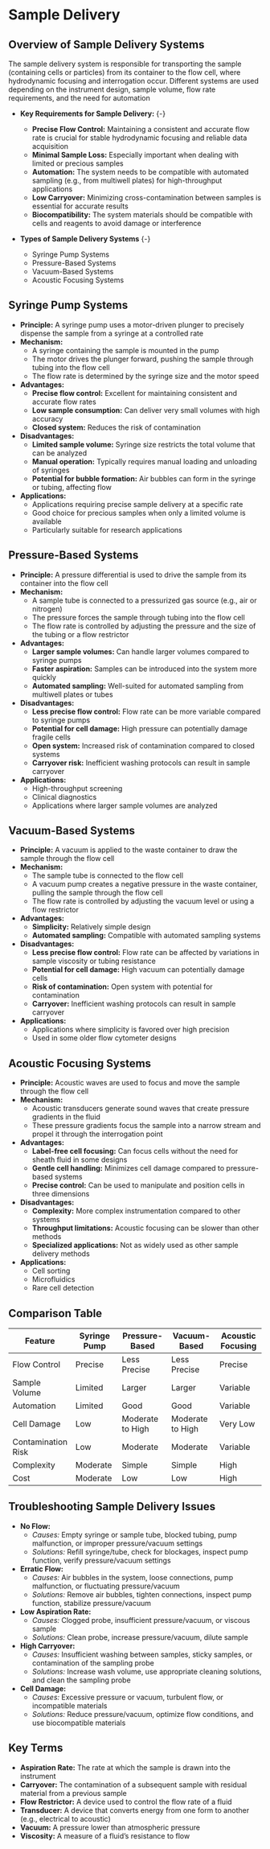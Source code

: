 # Sample Delivery {-}

## **Overview of Sample Delivery Systems** {-}

The sample delivery system is responsible for transporting the sample (containing cells or particles) from its container to the flow cell, where hydrodynamic focusing and interrogation occur. Different systems are used depending on the instrument design, sample volume, flow rate requirements, and the need for automation

*   **Key Requirements for Sample Delivery:** {-}

    *   **Precise Flow Control:** Maintaining a consistent and accurate flow rate is crucial for stable hydrodynamic focusing and reliable data acquisition
    *   **Minimal Sample Loss:** Especially important when dealing with limited or precious samples
    *   **Automation:** The system needs to be compatible with automated sampling (e.g., from multiwell plates) for high-throughput applications
    *   **Low Carryover:** Minimizing cross-contamination between samples is essential for accurate results
    *   **Biocompatibility:** The system materials should be compatible with cells and reagents to avoid damage or interference

*   **Types of Sample Delivery Systems** {-}
    *   Syringe Pump Systems
    *   Pressure-Based Systems
    *   Vacuum-Based Systems
    *   Acoustic Focusing Systems

## **Syringe Pump Systems** {-}

*   **Principle:** A syringe pump uses a motor-driven plunger to precisely dispense the sample from a syringe at a controlled rate
*   **Mechanism:**
    *   A syringe containing the sample is mounted in the pump
    *   The motor drives the plunger forward, pushing the sample through tubing into the flow cell
    *   The flow rate is determined by the syringe size and the motor speed
*   **Advantages:**
    *   **Precise flow control:** Excellent for maintaining consistent and accurate flow rates
    *   **Low sample consumption:** Can deliver very small volumes with high accuracy
    *   **Closed system:** Reduces the risk of contamination
*   **Disadvantages:**
    *   **Limited sample volume:** Syringe size restricts the total volume that can be analyzed
    *   **Manual operation:** Typically requires manual loading and unloading of syringes
    *   **Potential for bubble formation:** Air bubbles can form in the syringe or tubing, affecting flow
*   **Applications:**
    *   Applications requiring precise sample delivery at a specific rate
    *   Good choice for precious samples when only a limited volume is available
    *   Particularly suitable for research applications

## **Pressure-Based Systems** {-}

*   **Principle:** A pressure differential is used to drive the sample from its container into the flow cell
*   **Mechanism:**
    *   A sample tube is connected to a pressurized gas source (e.g., air or nitrogen)
    *   The pressure forces the sample through tubing into the flow cell
    *   The flow rate is controlled by adjusting the pressure and the size of the tubing or a flow restrictor
*   **Advantages:**
    *   **Larger sample volumes:** Can handle larger volumes compared to syringe pumps
    *   **Faster aspiration:** Samples can be introduced into the system more quickly
    *   **Automated sampling:** Well-suited for automated sampling from multiwell plates or tubes
*   **Disadvantages:**
    *   **Less precise flow control:** Flow rate can be more variable compared to syringe pumps
    *   **Potential for cell damage:** High pressure can potentially damage fragile cells
    *   **Open system:** Increased risk of contamination compared to closed systems
    *   **Carryover risk:** Inefficient washing protocols can result in sample carryover
*   **Applications:**
    *   High-throughput screening
    *   Clinical diagnostics
    *   Applications where larger sample volumes are analyzed

## **Vacuum-Based Systems** {-}

*   **Principle:** A vacuum is applied to the waste container to draw the sample through the flow cell
*   **Mechanism:**
    *   The sample tube is connected to the flow cell
    *   A vacuum pump creates a negative pressure in the waste container, pulling the sample through the flow cell
    *   The flow rate is controlled by adjusting the vacuum level or using a flow restrictor
*   **Advantages:**
    *   **Simplicity:** Relatively simple design
    *   **Automated sampling:** Compatible with automated sampling systems
*   **Disadvantages:**
    *   **Less precise flow control:** Flow rate can be affected by variations in sample viscosity or tubing resistance
    *   **Potential for cell damage:** High vacuum can potentially damage cells
    *   **Risk of contamination:** Open system with potential for contamination
    *   **Carryover:** Inefficient washing protocols can result in sample carryover
*   **Applications:**
    *   Applications where simplicity is favored over high precision
    *   Used in some older flow cytometer designs

## **Acoustic Focusing Systems** {-}

*   **Principle:** Acoustic waves are used to focus and move the sample through the flow cell
*   **Mechanism:**
    *   Acoustic transducers generate sound waves that create pressure gradients in the fluid
    *   These pressure gradients focus the sample into a narrow stream and propel it through the interrogation point
*   **Advantages:**
    *   **Label-free cell focusing:** Can focus cells without the need for sheath fluid in some designs
    *   **Gentle cell handling:** Minimizes cell damage compared to pressure-based systems
    *   **Precise control:** Can be used to manipulate and position cells in three dimensions
*   **Disadvantages:**
    *   **Complexity:** More complex instrumentation compared to other systems
    *   **Throughput limitations:** Acoustic focusing can be slower than other methods
    *   **Specialized applications:** Not as widely used as other sample delivery methods
*   **Applications:**
    *   Cell sorting
    *   Microfluidics
    *   Rare cell detection

## **Comparison Table** {-}

| Feature            | Syringe Pump      | Pressure-Based     | Vacuum-Based       | Acoustic Focusing |
| ------------------ | ----------------- | ------------------ | ------------------ | ----------------- |
| Flow Control       | Precise           | Less Precise       | Less Precise       | Precise           |
| Sample Volume      | Limited           | Larger             | Larger             | Variable          |
| Automation         | Limited           | Good               | Good               | Variable          |
| Cell Damage        | Low               | Moderate to High   | Moderate to High   | Very Low          |
| Contamination Risk | Low               | Moderate           | Moderate           | Variable          |
| Complexity         | Moderate          | Simple             | Simple             | High              |
| Cost               | Moderate          | Low                | Low                | High              |

## **Troubleshooting Sample Delivery Issues** {-}

*   **No Flow:**
    *   *Causes:* Empty syringe or sample tube, blocked tubing, pump malfunction, or improper pressure/vacuum settings
    *   *Solutions:* Refill syringe/tube, check for blockages, inspect pump function, verify pressure/vacuum settings
*   **Erratic Flow:**
    *   *Causes:* Air bubbles in the system, loose connections, pump malfunction, or fluctuating pressure/vacuum
    *   *Solutions:* Remove air bubbles, tighten connections, inspect pump function, stabilize pressure/vacuum
*   **Low Aspiration Rate:**
    *   *Causes:* Clogged probe, insufficient pressure/vacuum, or viscous sample
    *   *Solutions:* Clean probe, increase pressure/vacuum, dilute sample
*   **High Carryover:**
    *   *Causes:* Insufficient washing between samples, sticky samples, or contamination of the sampling probe
    *   *Solutions:* Increase wash volume, use appropriate cleaning solutions, and clean the sampling probe
*   **Cell Damage:**
    *   *Causes:* Excessive pressure or vacuum, turbulent flow, or incompatible materials
    *   *Solutions:* Reduce pressure/vacuum, optimize flow conditions, and use biocompatible materials

## **Key Terms** {-}

*   **Aspiration Rate:** The rate at which the sample is drawn into the instrument
*   **Carryover:** The contamination of a subsequent sample with residual material from a previous sample
*   **Flow Restrictor:** A device used to control the flow rate of a fluid
*   **Transducer:** A device that converts energy from one form to another (e.g., electrical to acoustic)
*   **Vacuum:** A pressure lower than atmospheric pressure
*   **Viscosity:** A measure of a fluid's resistance to flow
